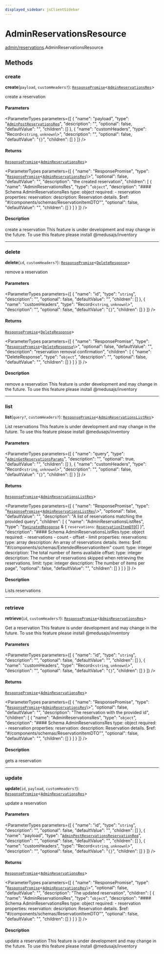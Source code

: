 ```yaml
---
displayed_sidebar: jsClientSidebar
---
```



# AdminReservationsResource

[admin/reservations](../../modules/admin_reservations.mdx).AdminReservationsResource

## Methods

### create

**create**(`payload`, `customHeaders?`): [`ResponsePromise`](../../swaps/modules/swaps.internal.mdx#responsepromise)<[`AdminReservationsRes`](../../internal/modules/admin_discounts.internal.internal.mdx#adminreservationsres)\>

create a reservation

#### Parameters

<ParameterTypes parameters={[
  {
    "name": "payload",
    "type": "[`AdminPostReservationsReq`](../../internal/classes/admin_discounts.internal.internal.AdminPostReservationsReq.mdx)",
    "description": "",
    "optional": false,
    "defaultValue": "",
    "children": []
  },
  {
    "name": "customHeaders",
    "type": "Record<`string`, `unknown`\\>",
    "description": "",
    "optional": false,
    "defaultValue": "`{}`",
    "children": []
  }
]} />

#### Returns

[`ResponsePromise`](../../swaps/modules/swaps.internal.mdx#responsepromise)<[`AdminReservationsRes`](../../internal/modules/admin_discounts.internal.internal.mdx#adminreservationsres)\>

<ParameterTypes parameters={[
  {
    "name": "ResponsePromise",
    "type": "[`ResponsePromise`](../../swaps/modules/swaps.internal.mdx#responsepromise)<[`AdminReservationsRes`](../../internal/modules/admin_discounts.internal.internal.mdx#adminreservationsres)\\>",
    "optional": false,
    "defaultValue": "",
    "description": "the created reservation",
    "children": [
      {
        "name": "AdminReservationsRes",
        "type": "`object`",
        "description": "#### Schema AdminReservationsRes type: object required: - reservation properties: reservation: description: Reservation details. $ref: \"#/components/schemas/ReservationItemDTO\"",
        "optional": false,
        "defaultValue": "",
        "children": []
      }
    ]
  }
]} />

#### Description

create a reservation
 This feature is under development and may change in the future.
To use this feature please install @medusajs/inventory

___

### delete

**delete**(`id`, `customHeaders?`): [`ResponsePromise`](../../swaps/modules/swaps.internal.mdx#responsepromise)<[`DeleteResponse`](../../internal/modules/admin_discounts.internal.internal.mdx#deleteresponse)\>

remove a reservation

#### Parameters

<ParameterTypes parameters={[
  {
    "name": "id",
    "type": "`string`",
    "description": "",
    "optional": false,
    "defaultValue": "",
    "children": []
  },
  {
    "name": "customHeaders",
    "type": "Record<`string`, `unknown`\\>",
    "description": "",
    "optional": false,
    "defaultValue": "`{}`",
    "children": []
  }
]} />

#### Returns

[`ResponsePromise`](../../swaps/modules/swaps.internal.mdx#responsepromise)<[`DeleteResponse`](../../internal/modules/admin_discounts.internal.internal.mdx#deleteresponse)\>

<ParameterTypes parameters={[
  {
    "name": "ResponsePromise",
    "type": "[`ResponsePromise`](../../swaps/modules/swaps.internal.mdx#responsepromise)<[`DeleteResponse`](../../internal/modules/admin_discounts.internal.internal.mdx#deleteresponse)\\>",
    "optional": false,
    "defaultValue": "",
    "description": "reservation removal confirmation",
    "children": [
      {
        "name": "DeleteResponse",
        "type": "`object`",
        "description": "",
        "optional": false,
        "defaultValue": "",
        "children": []
      }
    ]
  }
]} />

#### Description

remove a reservation
 This feature is under development and may change in the future.
To use this feature please install @medusajs/inventory

___

### list

**list**(`query?`, `customHeaders?`): [`ResponsePromise`](../../swaps/modules/swaps.internal.mdx#responsepromise)<[`AdminReservationsListRes`](../../internal/modules/admin_discounts.internal.internal.mdx#adminreservationslistres)\>

List reservations
 This feature is under development and may change in the future.
To use this feature please install @medusajs/inventory

#### Parameters

<ParameterTypes parameters={[
  {
    "name": "query",
    "type": "[`AdminGetReservationsParams`](../../internal/classes/admin_discounts.internal.internal.AdminGetReservationsParams.mdx)",
    "description": "",
    "optional": true,
    "defaultValue": "",
    "children": []
  },
  {
    "name": "customHeaders",
    "type": "Record<`string`, `unknown`\\>",
    "description": "",
    "optional": false,
    "defaultValue": "`{}`",
    "children": []
  }
]} />

#### Returns

[`ResponsePromise`](../../swaps/modules/swaps.internal.mdx#responsepromise)<[`AdminReservationsListRes`](../../internal/modules/admin_discounts.internal.internal.mdx#adminreservationslistres)\>

<ParameterTypes parameters={[
  {
    "name": "ResponsePromise",
    "type": "[`ResponsePromise`](../../swaps/modules/swaps.internal.mdx#responsepromise)<[`AdminReservationsListRes`](../../internal/modules/admin_discounts.internal.internal.mdx#adminreservationslistres)\\>",
    "optional": false,
    "defaultValue": "",
    "description": "A list of reservations matching the provided query",
    "children": [
      {
        "name": "AdminReservationsListRes",
        "type": "[`PaginatedResponse`](../../admin_batch_jobs/modules/admin_batch_jobs.internal.mdx#paginatedresponse) & { `reservations`: [`ReservationItemDTO`](../../admin_discounts/modules/admin_discounts.internal.mdx#reservationitemdto)[]  }",
        "description": "#### Schema AdminReservationsListRes type: object required: - reservations - count - offset - limit properties: reservations: type: array description: An array of reservations details. items: $ref: \"#/components/schemas/ExtendedReservationItem\" count: type: integer description: The total number of items available offset: type: integer description: The number of reservations skipped when retrieving the reservations. limit: type: integer description: The number of items per page",
        "optional": false,
        "defaultValue": "",
        "children": []
      }
    ]
  }
]} />

#### Description

Lists reservations

___

### retrieve

**retrieve**(`id`, `customHeaders?`): [`ResponsePromise`](../../swaps/modules/swaps.internal.mdx#responsepromise)<[`AdminReservationsRes`](../../internal/modules/admin_discounts.internal.internal.mdx#adminreservationsres)\>

Get a reservation
 This feature is under development and may change in the future.
To use this feature please install @medusajs/inventory

#### Parameters

<ParameterTypes parameters={[
  {
    "name": "id",
    "type": "`string`",
    "description": "",
    "optional": false,
    "defaultValue": "",
    "children": []
  },
  {
    "name": "customHeaders",
    "type": "Record<`string`, `unknown`\\>",
    "description": "",
    "optional": false,
    "defaultValue": "`{}`",
    "children": []
  }
]} />

#### Returns

[`ResponsePromise`](../../swaps/modules/swaps.internal.mdx#responsepromise)<[`AdminReservationsRes`](../../internal/modules/admin_discounts.internal.internal.mdx#adminreservationsres)\>

<ParameterTypes parameters={[
  {
    "name": "ResponsePromise",
    "type": "[`ResponsePromise`](../../swaps/modules/swaps.internal.mdx#responsepromise)<[`AdminReservationsRes`](../../internal/modules/admin_discounts.internal.internal.mdx#adminreservationsres)\\>",
    "optional": false,
    "defaultValue": "",
    "description": "The reservation with the provided id",
    "children": [
      {
        "name": "AdminReservationsRes",
        "type": "`object`",
        "description": "#### Schema AdminReservationsRes type: object required: - reservation properties: reservation: description: Reservation details. $ref: \"#/components/schemas/ReservationItemDTO\"",
        "optional": false,
        "defaultValue": "",
        "children": []
      }
    ]
  }
]} />

#### Description

gets a reservation

___

### update

**update**(`id`, `payload`, `customHeaders?`): [`ResponsePromise`](../../swaps/modules/swaps.internal.mdx#responsepromise)<[`AdminReservationsRes`](../../internal/modules/admin_discounts.internal.internal.mdx#adminreservationsres)\>

update a reservation

#### Parameters

<ParameterTypes parameters={[
  {
    "name": "id",
    "type": "`string`",
    "description": "",
    "optional": false,
    "defaultValue": "",
    "children": []
  },
  {
    "name": "payload",
    "type": "[`AdminPostReservationsReservationReq`](../../internal/classes/admin_discounts.internal.internal.AdminPostReservationsReservationReq.mdx)",
    "description": "",
    "optional": false,
    "defaultValue": "",
    "children": []
  },
  {
    "name": "customHeaders",
    "type": "Record<`string`, `unknown`\\>",
    "description": "",
    "optional": false,
    "defaultValue": "`{}`",
    "children": []
  }
]} />

#### Returns

[`ResponsePromise`](../../swaps/modules/swaps.internal.mdx#responsepromise)<[`AdminReservationsRes`](../../internal/modules/admin_discounts.internal.internal.mdx#adminreservationsres)\>

<ParameterTypes parameters={[
  {
    "name": "ResponsePromise",
    "type": "[`ResponsePromise`](../../swaps/modules/swaps.internal.mdx#responsepromise)<[`AdminReservationsRes`](../../internal/modules/admin_discounts.internal.internal.mdx#adminreservationsres)\\>",
    "optional": false,
    "defaultValue": "",
    "description": "The updated reservation",
    "children": [
      {
        "name": "AdminReservationsRes",
        "type": "`object`",
        "description": "#### Schema AdminReservationsRes type: object required: - reservation properties: reservation: description: Reservation details. $ref: \"#/components/schemas/ReservationItemDTO\"",
        "optional": false,
        "defaultValue": "",
        "children": []
      }
    ]
  }
]} />

#### Description

update a reservation
 This feature is under development and may change in the future.
To use this feature please install @medusajs/inventory
